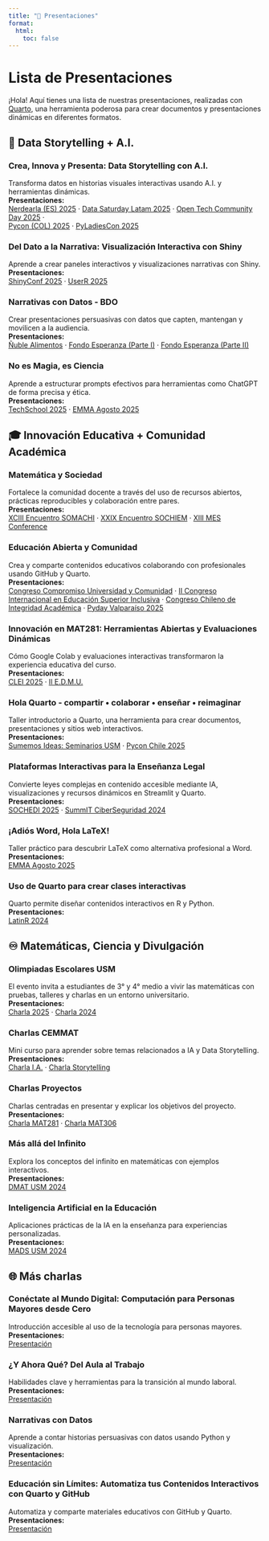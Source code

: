 ```yaml
---
title: "🎉 Presentaciones"
format:
  html:
    toc: false
---
```


# Lista de Presentaciones

¡Hola! Aquí tienes una lista de nuestras presentaciones, realizadas con [Quarto](https://quarto.org/), una herramienta poderosa para crear documentos y presentaciones dinámicas en diferentes formatos.

## 🤖 Data Storytelling + A.I.

::: card
### Crea, Innova y Presenta: Data Storytelling con A.I.

Transforma datos en historias visuales interactivas usando A.I. y herramientas dinámicas.\
**Presentaciones:**\
[Nerdearla (ES) 2025](shiny_2025/presentacion_ne.html) · [Data Saturday Latam 2025](shiny_2025/presentacion_datasaturday.html) · [Open Tech Community Day 2025](shiny_2025/presentacion_openday.html) ·<br> [Pycon (COL) 2025](shiny_2025/presentacion_pc.html) · [PyLadiesCon 2025](visualization_2024/presentacion_pyladies.html)
:::

::: card
### Del Dato a la Narrativa: Visualización Interactiva con Shiny

Aprende a crear paneles interactivos y visualizaciones narrativas con Shiny.\
**Presentaciones:**\
[ShinyConf 2025](shiny_2025/presentacion.html) · [UserR 2025](shiny_2025/presentacion_user.html)
:::

::: card
### Narrativas con Datos - BDO

Crear presentaciones persuasivas con datos que capten, mantengan y movilicen a la audiencia.\
**Presentaciones:**\
[Ñuble Alimentos](shiny_2025/presentacion_ext.html) · [Fondo Esperanza (Parte I)](shiny_2025/presentacion_fa1.html) · [Fondo Esperanza (Parte II)](shiny_2025/presentacion_fa2.html)
:::

::: card
### No es Magia, es Ciencia

Aprende a estructurar prompts efectivos para herramientas como ChatGPT de forma precisa y ética.\
**Presentaciones:**\
[TechSchool 2025](prompts_chatgpt/presentacion.html) · [EMMA Agosto 2025](prompts_chatgpt/presentacion_emma.html)
:::

## 🎓 Innovación Educativa + Comunidad Académica

::: card
### Matemática y Sociedad

Fortalece la comunidad docente a través del uso de recursos abiertos, prácticas reproducibles y colaboración entre pares.\
**Presentaciones:**\
[XCIII Encuentro SOMACHI]() · [XXIX Encuentro SOCHIEM]() · [XIII MES Conference]() 
:::





::: card
### Educación Abierta y Comunidad

Crea y comparte contenidos educativos colaborando con profesionales usando GitHub y Quarto.\
**Presentaciones:**\
[Congreso Compromiso Universidad y Comunidad](comunidad_2025/presentacion_andes.html) · [II Congreso Internacional en Educación Superior Inclusiva](comunidad_2025/presentacion_inclusion.html) · [Congreso Chileno de Integridad Académica](comunidad_2025/presentacion_uc.html) · [Pyday Valparaíso 2025](comunidad_2025/presentacion.html)
:::

::: card
### Innovación en MAT281: Herramientas Abiertas y Evaluaciones Dinámicas

Cómo Google Colab y evaluaciones interactivas transformaron la experiencia educativa del curso.\
**Presentaciones:**\
[CLEI 2025](uc_2024/presentacion_clei2.html) · [II E.D.M.U.](uc_2024/presentacion.html)
:::

::: card
### Hola Quarto - compartir • colaborar • enseñar • reimaginar

Taller introductorio a Quarto, una herramienta para crear documentos, presentaciones y sitios web interactivos.\
**Presentaciones:**\
[Sumemos Ideas: Seminarios USM](hello-quarto/presentacion.html) · [Pycon Chile 2025](hello-quarto/presentacion_pycon.html)
:::

::: card
### Plataformas Interactivas para la Enseñanza Legal

Convierte leyes complejas en contenido accesible mediante IA, visualizaciones y recursos dinámicos en Streamlit y Quarto.\
**Presentaciones:**\
[SOCHEDI 2025](comunidad_2025/presentacion_sochedi.html) · [SummIT CiberSeguridad 2024](https://docs.google.com/presentation/d/1RK-oxmVm949aoF4HZ2ThXmdXl6tqX6nE5MQtb_RoyUA/edit?usp=sharing)
:::

::: card
### ¡Adiós Word, Hola LaTeX!

Taller práctico para descubrir LaTeX como alternativa profesional a Word.\
**Presentaciones:**\
[EMMA Agosto 2025](latex_2025/presentacion_emma.html)
:::

::: card
### Uso de Quarto para crear clases interactivas

Quarto permite diseñar contenidos interactivos en R y Python.\
**Presentaciones:**\
[LatinR 2024](latinr_2024/presentacion.html)
:::

## ♾️ Matemáticas, Ciencia y Divulgación

::: card
### Olimpiadas Escolares USM

El evento invita a estudiantes de 3° y 4° medio a vivir las matemáticas con pruebas, talleres y charlas en un entorno universitario.\
**Presentaciones:**\
[Charla 2025](comunidad_2025/presentacion_olimpiadas.html) · [Charla 2024](https://falfaro.xyz/DMAT-SJ-Olimpiadas/)
:::

::: card
### Charlas CEMMAT

Mini curso para aprender sobre temas relacionados a IA y Data Storytelling.\
**Presentaciones:**\
[Charla I.A.](prompts_chatgpt/presentacion_ceemat.html) · [Charla Storytelling](shiny_2025/presentacion_ceemat.html)
:::

::: card
### Charlas Proyectos

Charlas centradas en presentar y explicar los objetivos del proyecto.\
**Presentaciones:**\
[Charla MAT281](shiny_2025/presentacion_mat281.html) · [Charla MAT306](shiny_2025/presentacion_mat306.html)
:::

::: card
### Más allá del Infinito

Explora los conceptos del infinito en matemáticas con ejemplos interactivos.\
**Presentaciones:**\
[DMAT USM 2024](infinity_2024/presentacion.html)
:::

::: card
### Inteligencia Artificial en la Educación

Aplicaciones prácticas de la IA en la enseñanza para experiencias personalizadas.\
**Presentaciones:**\
[MADS USM 2024](mads_2024/presentacion.html)
:::

## 🌐 Más charlas

::: card
### Conéctate al Mundo Digital: Computación para Personas Mayores desde Cero

Introducción accesible al uso de la tecnología para personas mayores.\
**Presentaciones:**\
[Presentación](computacion_2024/presentacion.html)
:::

::: card
### ¿Y Ahora Qué? Del Aula al Trabajo

Habilidades clave y herramientas para la transición al mundo laboral.\
**Presentaciones:**\
[Presentación](profesional_2024/presentacion.html)
:::

::: card
### Narrativas con Datos

Aprende a contar historias persuasivas con datos usando Python y visualización.\
**Presentaciones:**\
[Presentación](narrativas_2024/presentacion.html)
:::

::: card
### Educación sin Límites: Automatiza tus Contenidos Interactivos con Quarto y GitHub

Automatiza y comparte materiales educativos con GitHub y Quarto.\
**Presentaciones:**\
[Presentación](pycon_usa_2025/presentacion.html)
:::